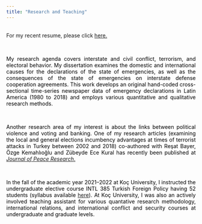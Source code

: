 ```yaml
---
title: "Research and Teaching"
---
```


<style>
body {
text-align: justify}
</style>

<br>
For my recent resume, please click <a href="https://www.dropbox.com/s/ikhelkic0expryg/Emine%20Ar%C4%B1_CV_upJanuary_5_2023-EN.pdf?dl=0">here. </a>


<br>
<p style="color:black"> My research agenda covers interstate and civil conflict, terrorism, and electoral
behavior. My dissertation examines the domestic and international causes for the declarations of
the state of emergencies, as well as the consequences of the state of emergencies on interstate
defense cooperation agreements. This work develops an original hand-coded cross-sectional
time-series newspaper data of emergency declarations in Latin America (1980 to 2018) and
employs various quantitative and qualitative research methods. </p>

<br>

<p style="color:black"> Another research area of my interest is about the links between political violence and voting and banking. One of my research articles (examining the local and general elections incumbency advantages at times of terrorist attacks in Turkey between 2002 and 2018) co-authored with Reşat Bayer, Özge Kemahlıoğlu and Zübeyde Ece Kural has recently been published at <a href="https://journals.sagepub.com/doi/10.1177/00223433221126715"> <i>Journal of Peace Research</i>. </a> </p>


<br>
<p style="color:black"> In the fall of the academic year 2021–2022 at Koç University, I instructed the undergraduate elective course INTL 385 Turkish Foreign Policy having 52 students (syllabus available <a href="https://www.dropbox.com/s/efqjlvq96t6yj43/Syllabus_INTL_385_Spring_2022.pdf?dl=0"> here</a>). At Koç University, I was also an actively involved teaching assistant for various quantative research methodology, international relations, and international conflict and security courses at undergraduate and graduate levels.  </p>
